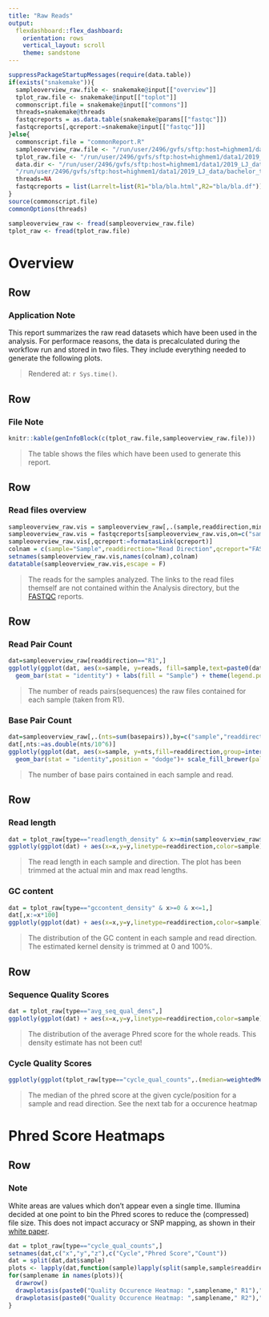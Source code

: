 ```yaml
---
title: "Raw Reads"
output: 
  flexdashboard::flex_dashboard:
    orientation: rows
    vertical_layout: scroll
    theme: sandstone
---
```


```r
suppressPackageStartupMessages(require(data.table))
if(exists("snakemake")){
  sampleoverview_raw.file <- snakemake@input[["overview"]]
  tplot_raw.file <- snakemake@input[["toplot"]]
  commonscript.file = snakemake@input[["commons"]]
  threads=snakemake@threads
  fastqcreports = as.data.table(snakemake@params[["fastqc"]])
  fastqcreports[,qcreport:=snakemake@input[["fastqc"]]]
}else{
  commonscript.file = "commonReport.R"
  sampleoverview_raw.file <- "/run/user/2496/gvfs/sftp:host=highmem1/data1/2019_LJ_data/bachelor_thesis/metadiet/output/Analysis/sequence_data/raw/raw_overview.tsv"
  tplot_raw.file <- "/run/user/2496/gvfs/sftp:host=highmem1/data1/2019_LJ_data/bachelor_thesis/metadiet/output/Analysis/sequence_data/raw/raw_plotdata.tsv"
  data.dir <- "/run/user/2496/gvfs/sftp:host=highmem1/data1/2019_LJ_data/bachelor_thesis/metadiet/output/Analysis/"
  "/run/user/2496/gvfs/sftp:host=highmem1/data1/2019_LJ_data/bachelor_thesis/metadiet/output/Analysis/sequence_data/raw/"
  threads=NA
  fastqcreports = list(Larrelt=list(R1="bla/bla.html",R2="bla/bla.df"))
}
source(commonscript.file)
commonOptions(threads)

sampleoverview_raw <- fread(sampleoverview_raw.file)
tplot_raw <- fread(tplot_raw.file)
```

Overview
==================


Row
--------------------------------------

### Application Note

This report summarizes the raw read datasets which have been used in the analysis. For performace reasons, the data is precalculated during the workflow run and stored in two files. They include everything needed to generate the following plots.

> Rendered at: `r Sys.time()`.

Row
--------------------------------------

### File Note

```r
knitr::kable(genInfoBlock(c(tplot_raw.file,sampleoverview_raw.file)))
```
> The table shows the files which have been used to generate this report.


Row
--------------------------------------

### Read files overview

```r
sampleoverview_raw.vis = sampleoverview_raw[,.(sample,readdirection,minReadLen,maxReadLen,reads)]
sampleoverview_raw.vis = fastqcreports[sampleoverview_raw.vis,on=c("sample","readdirection")]
sampleoverview_raw.vis[,qcreport:=formatasLink(qcreport)]
colnam = c(sample="Sample",readdirection="Read Direction",qcreport="FASTQC Report",minReadLen="Shortest Read [bp]",maxReadLen="Longest Read [bp]",reads="Number of read pairs")
setnames(sampleoverview_raw.vis,names(colnam),colnam)
datatable(sampleoverview_raw.vis,escape = F)
```

>The reads for the samples analyzed. The links to the read files themself are not contained within the Analysis directory, but the [FASTQC](https://www.bioinformatics.babraham.ac.uk/projects/fastqc/) reports.

Row
-----------------------------------------------------------------------

### Read Pair Count

```r
dat=sampleoverview_raw[readdirection=="R1",]
ggplotly(ggplot(dat, aes(x=sample, y=reads, fill=sample,text=paste0(dat$sample,": ",as.character(dat$reads)," Reads"))) + 
  geom_bar(stat = "identity") + labs(fill = "Sample") + theme(legend.position = "none") + scale_fill_brewer(palette = sample_palette) + xlab ("Sample") +ylab("Read pairs"),tooltip=c("text"))
```

>The number of reads pairs(sequences) the raw files contained for each sample (taken from R1).

### Base Pair Count

```r
dat=sampleoverview_raw[,.(nts=sum(basepairs)),by=c("sample","readdirection")]
dat[,nts:=as.double(nts/10^6)]
ggplotly(ggplot(dat, aes(x=sample, y=nts,fill=readdirection,group=interaction(sample,readdirection),text=paste0(dat$sample," (",dat$readdirection,"): ",as.character(round(dat$nts))," Mbp"))) + 
  geom_bar(stat = "identity",position = "dodge")+ scale_fill_brewer(palette = readdirection_palette) + xlab("Sample") + ylab("Read basepairs in Mbp") + labs(fill = "Read Direction") ,tooltip=c("text")) 
```

>The number of base pairs contained in each sample and read.

Row
-----------------------------------------------------------------------

### Read length

```r
dat = tplot_raw[type=="readlength_density" & x>=min(sampleoverview_raw$minReadLen) & x<=max(sampleoverview_raw$maxReadLen),]
ggplotly(ggplot(dat) + aes(x=x,y=y,linetype=readdirection,color=sample)  + geom_line() +scale_color_brewer(palette = sample_palette)+ xlab("Read Length in bp") + ylab("Density Estimate") +theme(legend.title = element_blank())) 
```

> The read length in each sample and direction. The plot has been trimmed at the actual min and max read lengths.


### GC content

```r
dat = tplot_raw[type=="gccontent_density" & x>=0 & x<=1,]
dat[,x:=x*100]
ggplotly(ggplot(dat) + aes(x=x,y=y,linetype=readdirection,color=sample)  + geom_line() +scale_color_brewer(palette = sample_palette)+ xlab("GC Content") + ylab("Density Estimate") + scale_x_continuous(labels = function(x) paste0(x, "%"))+theme(legend.title = element_blank())) 
```

> The distribution of the GC content in each sample and read direction. The estimated kernel density is trimmed at 0 and 100%.

Row
-----------------------------------------------------------------------

### Sequence Quality Scores

```r
dat = tplot_raw[type=="avg_seq_qual_dens",]
ggplotly(ggplot(dat) + aes(x=x,y=y,linetype=readdirection,color=sample)  + geom_line() +scale_color_brewer(palette = sample_palette)+ xlab("Average Phred Score for a whole read") + ylab("Density Estimate") +theme(legend.title = element_blank())) 
```

> The distribution of the average Phred score for the whole reads. This density estimate has not been cut!



### Cycle Quality Scores

```r
ggplotly(ggplot(tplot_raw[type=="cycle_qual_counts",.(median=weightedMedian(y,z)),by=c("sample","readdirection","x")]) + aes(x=x,y=median,color=sample,linetype=readdirection) +geom_line()+scale_color_brewer(palette = sample_palette)+ ylab( "Median phred score")+xlab("Cycle")+theme(legend.title = element_blank()))
```

> The median of the phred score at the given cycle/position for a sample and read direction. See the next tab for a occurence heatmap



Phred Score Heatmaps
==================

Row
--------------------------------------

### Note

White areas are values which don't appear even a single time. Illumina decided at one point to bin the Phred scores to reduce the (compressed) file size. This does not impact accuracy or SNP mapping, as shown in their [white paper](https://www.well.ox.ac.uk/ogc/wp-content/uploads/2017/09/whitepaper_datacompression.pdf).


```r
dat = tplot_raw[type=="cycle_qual_counts",]
setnames(dat,c("x","y","z"),c("Cycle","Phred Score","Count"))
dat = split(dat,dat$sample)
plots <- lapply(dat,function(sample)lapply(split(sample,sample$readdirection),function(dt)plot_ly(dt,x=~Cycle,y=~`Phred Score`,z=~Count,type = "heatmapgl")%>% layout(xaxis=list(title="Cycle"),yaxis=list(title="Phred Score"))))
for(samplename in names(plots)){
  drawrow()
  drawplotasis(paste0("Quality Occurence Heatmap: ",samplename," R1"),"The distribution of the phred scores for a sample and read direction at the given cycle/position",plots[[samplename]][["R1"]])
  drawplotasis(paste0("Quality Occurence Heatmap: ",samplename," R2"),"The distribution of the phred scores for a sample and read direction at the given cycle/position",plots[[samplename]][["R2"]])
}

```


